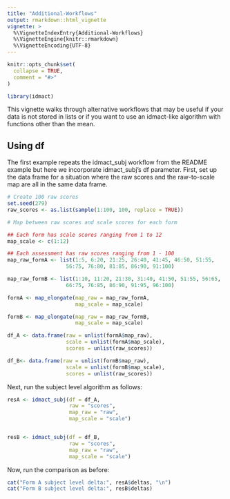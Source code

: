 ```yaml
---
title: "Additional-Workflows"
output: rmarkdown::html_vignette
vignette: >
  %\VignetteIndexEntry{Additional-Workflows}
  %\VignetteEngine{knitr::rmarkdown}
  %\VignetteEncoding{UTF-8}
---
```


```r
knitr::opts_chunk$set(
  collapse = TRUE,
  comment = "#>"
)
```

```r
library(idmact)
```


This vignette walks through alternative workflows that may be useful if your data
is not stored in lists or if you want to use an idmact-like algorithm with functions
other than the mean.

## Using df

The first example repeats the idmact_subj workflow from the README example but
here we incorporate idmact_subj's df parameter.  First, set up the data frame
for a situation where the raw scores and the raw-to-scale map are all in the
same data frame.

```r
# Create 100 raw scores
set.seed(279)
raw_scores <- as.list(sample(1:100, 100, replace = TRUE))

# Map between raw scores and scale scores for each form

## Each form has scale scores ranging from 1 to 12
map_scale <- c(1:12)

## Each assessment has raw scores ranging from 1 - 100
map_raw_formA <- list(1:5, 6:20, 21:25, 26:40, 41:45, 46:50, 51:55,
                   56:75, 76:80, 81:85, 86:90, 91:100)

map_raw_formB <- list(1:10, 11:20, 21:30, 31:40, 41:50, 51:55, 56:65,
                   66:75, 76:85, 86:90, 91:95, 96:100)

formA <- map_elongate(map_raw = map_raw_formA,
                      map_scale = map_scale)

formB <- map_elongate(map_raw = map_raw_formB,
                      map_scale = map_scale)

df_A <- data.frame(raw = unlist(formA$map_raw),
                   scale = unlist(formA$map_scale),
                   scores = unlist(raw_scores))

df_B<- data.frame(raw = unlist(formB$map_raw),
                   scale = unlist(formB$map_scale),
                   scores = unlist(raw_scores))
```


Next, run the subject level algorithm as follows:

```r
resA <- idmact_subj(df = df_A,
                    raw = "scores",
                    map_raw = "raw",
                    map_scale = "scale")


resB <- idmact_subj(df = df_B,
                    raw = "scores",
                    map_raw = "raw",
                    map_scale = "scale")
```


Now, run the comparison as before:

```r
cat("Form A subject level delta:", resA$deltas, "\n")
cat("Form B subject level delta:", resB$deltas)
```


<!-- ## Using df and df -->
<!-- In some situations it may make sense to use the workflow described above; however, -->
<!-- it will usually be more useful to k -->
